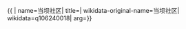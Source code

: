 {{ {{{1|PRC admin/showdata}}}|
name=当坝社区|
title=|
wikidata-original-name=当坝社区|
wikidata=q106240018|
arg={{{arg|}}}}}
